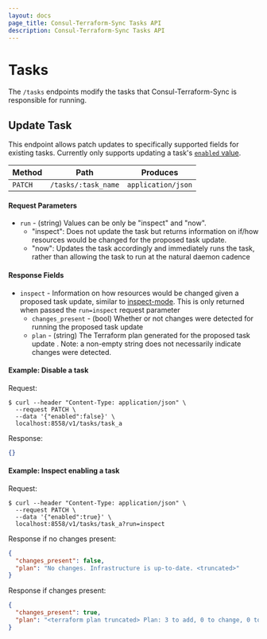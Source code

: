 ```yaml
---
layout: docs
page_title: Consul-Terraform-Sync Tasks API
description: Consul-Terraform-Sync Tasks API
---
```


# Tasks

The `/tasks` endpoints modify the tasks that Consul-Terraform-Sync is responsible for running.

## Update Task

This endpoint allows patch updates to specifically supported fields for existing tasks. Currently only supports updating a task's [`enabled` value](/docs/nia/configuration#enabled-4).

| Method | Path                | Produces           |
| ------ | ------------------- | ------------------ |
| `PATCH`  | `/tasks/:task_name` | `application/json` |

#### Request Parameters

* `run` - (string) Values can be only be "inspect" and "now".
  * "inspect": Does not update the task but returns information on if/how resources would be changed for the proposed task update.
  * "now": Updates the task accordingly and immediately runs the task, rather than allowing the task to run at the natural daemon cadence

#### Response Fields

* `inspect` - Information on how resources would be changed given a proposed task update, similar to [inspect-mode](/docs/nia/cli/cli-overview#inspect-mode). This is only returned when passed the `run=inspect` request parameter
  * `changes_present` - (bool) Whether or not changes were detected for running the proposed task update
  * `plan` - (string) The Terraform plan generated for the proposed task update . Note: a non-empty string does not necessarily indicate changes were detected.


#### Example: Disable a task

Request:
```shell-session
$ curl --header "Content-Type: application/json" \
  --request PATCH \
  --data '{"enabled":false}' \
  localhost:8558/v1/tasks/task_a
```

Response:
```json
{}
```

#### Example: Inspect enabling a task

Request:
```shell-session
$ curl --header "Content-Type: application/json" \
  --request PATCH \
  --data '{"enabled":true}' \
  localhost:8558/v1/tasks/task_a?run=inspect
```

Response if no changes present:
```json
{
  "changes_present": false,
  "plan": "No changes. Infrastructure is up-to-date. <truncated>"
}
```

Response if changes present:
```json
{
  "changes_present": true,
  "plan": "<terraform plan truncated> Plan: 3 to add, 0 to change, 0 to destroy."
}
```
